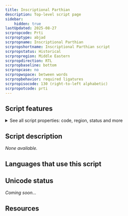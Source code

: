 ```yaml
---
title: Inscriptional Parthian
description: Top-level script page
sidebar:
    hidden: true
lastUpdated: 2025-08-27
scrpropcode: Prti
scrproptype: abjad
scrpropname: Inscriptional Parthian
scrpropshortname: Inscriptional Parthian script
scrpropstatus: Historical
scrpropregion: Middle Eastern
scrpropdirection: RTL
scrpropbaseline: bottom
scrpropcase: no
scrpropwspace: between words
scrpropbehavior: required ligatures
scrpropisocode: 130 (right-to-left alphabetic)
scrpropotcode: prti
---
```



## Script features

<details>
<summary> See all script properties: code, region, status and more</summary>
<ScriptInfo />
</details>

## Script description

_None available._

## Languages that use this script

<WsList script='Prti' wsMax='5' />

## Unicode status

_Coming soon..._

## Resources

<ScriptResources detailSummary='seemore' />

